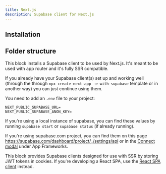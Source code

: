 ```yaml
---
title: Next.js
description: Supabase client for Next.js
---
```


## Installation

<BlockItem name="supabase-client-nextjs" description="Supabase Client for Next.js" />

## Folder structure

<RegistryBlock itemName="supabase-client-nextjs" />

This block installs a Supabase client to be used by Next.js. It's meant to be used with app router and it's fully SSR compatible.

If you already have your Supabase client(s) set up and working well (through the through `npx create-next-app -e with-supabase` template or in another way) you can just continue using them.

You need to add an `.env` file to your project:

```env
NEXT_PUBLIC_SUPABASE_URL=
NEXT_PUBLIC_SUPABASE_ANON_KEY=
```

If you're using a local instance of supabase, you can find these values by running `supabase start` or `supabase status` (if already running).

If you're using supabase.com project, you can find them on this page https://supabase.com/dashboard/project/_/settings/api or in the [Connect modal](https://supabase.com/dashboard/project/_?showConnect=true) under App Frameworks.

This block provides Supabase clients designed for use with SSR by storing JWT tokens in cookies. If you're
developing a React SPA, use the [React SPA client](/ui/docs/react-router/client) instead.
